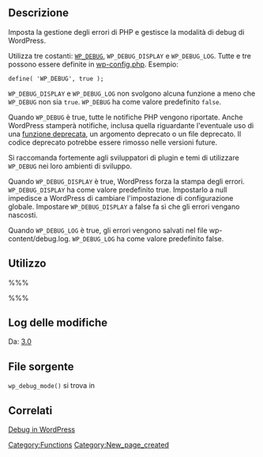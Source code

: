 {{Languages|
{{en|Function Reference/wp_debug_mode}}
{{it|Riferimento_funzioni/wp_debug_mode}}
}}

== Descrizione ==

Imposta la gestione degli errori di PHP e gestisce la modalità di debug di WordPress.

Utilizza tre costanti: <tt>[[it:WP_DEBUG|WP_DEBUG]]</tt>, <tt>WP_DEBUG_DISPLAY</tt> e <tt>WP_DEBUG_LOG</tt>. Tutte e tre possono essere definite in [[it:Modificare_wp-config.php|wp-config.php]]. Esempio:

 define( 'WP_DEBUG', true );

<tt>WP_DEBUG_DISPLAY</tt> e <tt>WP_DEBUG_LOG</tt> non svolgono alcuna funzione a meno che <tt>WP_DEBUG</tt> non sia <tt>true</tt>. <tt>WP_DEBUG</tt> ha come valore predefinito <tt>false</tt>.

Quando <tt>WP_DEBUG</tt> è true, tutte le notifiche PHP vengono riportate. Anche WordPress stamperà notifiche, inclusa quella riguardante l'eventuale uso di una [http://codex.wordpress.org/Category:Deprecated_Functions funzione deprecata], un argomento deprecato o un file deprecato. Il codice deprecato potrebbe essere rimosso nelle versioni future.

Si raccomanda fortemente agli sviluppatori di plugin e temi di utilizzare <tt>WP_DEBUG</tt> nei loro ambienti di sviluppo.

Quando <tt>WP_DEBUG_DISPLAY</tt> è true, WordPress forza la stampa degli errori. <tt>WP_DEBUG_DISPLAY</tt> ha come valore predefinito true. Impostarlo a null impedisce a WordPress di cambiare l'impostazione di configurazione globale. Impostare <tt>WP_DEBUG_DISPLAY</tt> a false fa sì che gli errori vengano nascosti.

Quando <tt>WP_DEBUG_LOG</tt> è true, gli errori vengono salvati nel file wp-content/debug.log. <tt>WP_DEBUG_LOG</tt> ha come valore predefinito false.

== Utilizzo ==

%%%<?php wp_debug_mode(); ?>%%%

== Log delle modifiche ==

Da: [[Version 3.0|3.0]]

== File sorgente ==

<tt>wp_debug_mode()</tt> si trova in {{Trac|wp-includes/load.php}}

== Correlati ==
[[it:Debug in WordPress|Debug in WordPress]]

[[Category:Functions]]

[[Category:New_page_created]]
